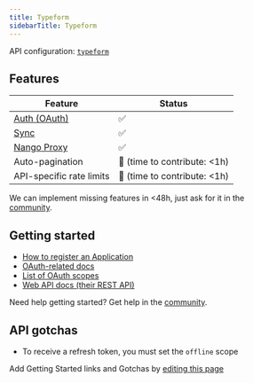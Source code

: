 ```yaml
---
title: Typeform
sidebarTitle: Typeform
---
```


API configuration: [`typeform`](https://nango.dev/providers.yaml)

## Features

| Feature                                                                          | Status                          |
| -------------------------------------------------------------------------------- | ------------------------------- |
| [Auth (OAuth)](/guides/oauth)                                                      | ✅                              |
| [Sync](/guides/sync)                                                              | ✅                              |
| [Nango Proxy](/guides/proxy)                          | ✅   |
| Auto-pagination                     | 🚫 (time to contribute: &lt;1h) |
| API-specific rate limits | 🚫 (time to contribute: &lt;1h) |

<Tip>We can implement missing features in &lt;48h, just ask for it in the [community](https://nango.dev/slack).</Tip>
## Getting started

-   [How to register an Application](https://www.typeform.com/developers/get-started/applications/#1-create-an-application-in-the-typeform-admin-panel)
-   [OAuth-related docs](https://www.typeform.com/developers/get-started/applications/)
-   [List of OAuth scopes](https://www.typeform.com/developers/get-started/scopes)
-   [Web API docs (their REST API)](https://www.typeform.com/developers/create)

<Tip>Need help getting started? Get help in the [community](https://nango.dev/slack).</Tip>

## API gotchas

-   To receive a refresh token, you must set the `offline` scope

<Note>Add Getting Started links and Gotchas by [editing this page](https://github.com/nangohq/nango/tree/master/docs-v2/integrations/all/typeform.mdx)</Note>
